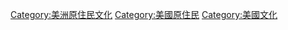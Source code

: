 [[Category:美洲原住民文化|Category:美洲原住民文化]]
[[Category:美國原住民|Category:美國原住民]]
[[Category:美國文化|Category:美國文化]]